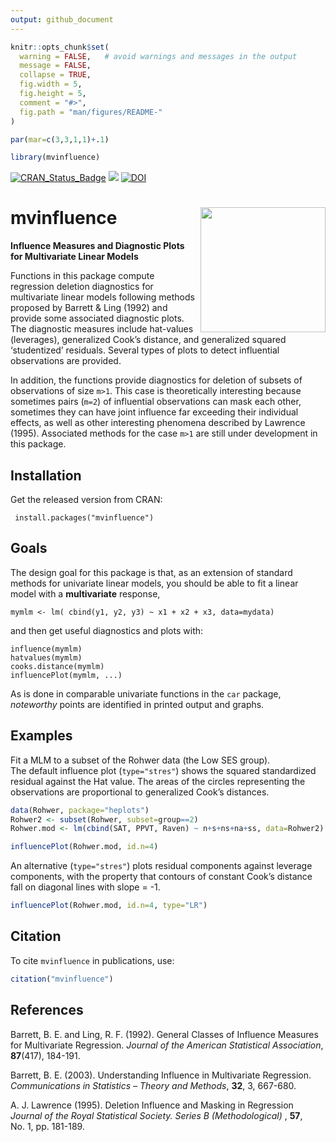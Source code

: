 ```yaml
---
output: github_document
---
```


<!-- README.md is generated from README.Rmd. Please edit that file and knit again -->


```r
knitr::opts_chunk$set(
  warning = FALSE,   # avoid warnings and messages in the output
  message = FALSE,
  collapse = TRUE,
  fig.width = 5,
  fig.height = 5,
  comment = "#>",
  fig.path = "man/figures/README-"
)

par(mar=c(3,3,1,1)+.1)
```

```r
library(mvinfluence)
```

[![CRAN_Status_Badge](http://www.r-pkg.org/badges/version/mvinfluence)](https://cran.r-project.org/package=mvinfluence)
[![](http://cranlogs.r-pkg.org/badges/grand-total/mvinfluence)](https://cran.r-project.org/package=mvinfluence)
[![DOI](https://zenodo.org/badge/128774860.svg)](https://zenodo.org/badge/latestdoi/128774860)



# mvinfluence <img src="man/figures/mvinfluence-logo.png" align="right" height="200px" />

**Influence Measures and Diagnostic Plots for Multivariate Linear Models**

Functions in this package compute regression deletion diagnostics for multivariate linear models following
methods proposed by  Barrett & Ling (1992)
and provide some associated
diagnostic plots.  The diagnostic measures include hat-values (leverages), generalized Cook's distance, and
generalized squared 'studentized' residuals.  Several types of plots to detect influential observations are
provided.

In addition, the functions provide diagnostics for deletion of
subsets of observations of size `m>1`. This case is theoretically interesting
because sometimes pairs (`m=2`) of influential observations can mask each other,
sometimes they can have joint influence far exceeding their individual effects,
as well as other interesting phenomena described by Lawrence (1995).
Associated methods for the case
`m>1` are still under development in this package.

## Installation

Get the released version from CRAN:

     install.packages("mvinfluence")

## Goals

The design goal for this package is that, as an extension of standard methods for univariate linear models, you should
be able to fit a linear model with a **multivariate** response,

    mymlm <- lm( cbind(y1, y2, y3) ~ x1 + x2 + x3, data=mydata)

and then get useful diagnostics and plots with:

    influence(mymlm)
    hatvalues(mymlm)
    cooks.distance(mymlm)
    influencePlot(mymlm, ...)  

As is done in comparable univariate functions in the `car` package, _noteworthy_ points are
identified in printed output and graphs.

## Examples

Fit a MLM to a subset of the Rohwer data (the Low SES group).  
The default influence plot (`type="stres"`) shows the squared standardized residual against the Hat value.
The areas of the circles representing the observations are proportional to generalized Cook's distances. 
```r
data(Rohwer, package="heplots")
Rohwer2 <- subset(Rohwer, subset=group==2)
Rohwer.mod <- lm(cbind(SAT, PPVT, Raven) ~ n+s+ns+na+ss, data=Rohwer2)

influencePlot(Rohwer.mod, id.n=4)
```

An alternative (`type="stres"`) plots residual components against leverage components,
with the property that contours of constant Cook's distance fall on diagonal
lines with slope = -1.

```r
influencePlot(Rohwer.mod, id.n=4, type="LR")
```

## Citation
To cite `mvinfluence` in publications, use:
```r
citation("mvinfluence")
```


## References

Barrett, B. E. and Ling, R. F. (1992).
General Classes of Influence Measures for Multivariate Regression.
*Journal of the American Statistical Association*, **87**(417), 184-191.

Barrett, B. E. (2003). Understanding Influence in Multivariate Regression.
*Communications in Statistics -- Theory and Methods*, **32**, 3, 667-680.

A. J. Lawrence (1995).
Deletion Influence and Masking in Regression
*Journal of the Royal Statistical Society. Series B (Methodological)* , **57**, No. 1, pp. 181-189. 



